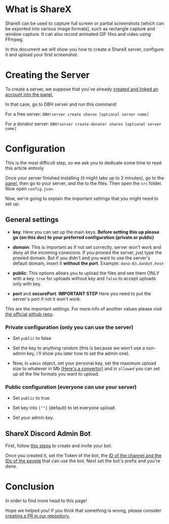 # What is ShareX

ShareX can be used to capture full screen or partial screenshots (which can be exported into various image formats), such as rectangle capture and window capture. It can also record animated GIF files and video using FFmpeg.

In this document we will show you how to create a ShareX server, configure it and upload your first screenshot.

# Creating the Server

To create a server, we suppose that you've already [created and linked an account into the panel.](https://help.dbh.wtf/getting-started)

In that case, go to DBH server and run this command:

For a free server: `DBH!server create sharex [optional server name]`

For a donator server: `DBH!server create-donator sharex [optional server name]`

# Configuration

<Tip>
  This is the most difficult step, so we ask you to dedicate some time to read
  this article entirely
</Tip>

Once your server finished installing (it might take up to 2 minutes), go to the [panel](https://panel.danbot.host), then go to your server, and the to the files. Then open the `src` folder. Now open `config.json`.

Now, we're going to explain the important settings that you might need to set up:

## General settings

- **key**: Here you can set up the main keys. **Before setting this up please go (on this doc) to your preferred configuration (private or public)**

- **domain**: This is important as if not set correctly, server won't work and deny all the incoming conexions. If you proxied the server, just type the proxied domain. But if you didn't and you want to use the server's default domain, insert it **without the port**. Example: `dono-03.danbot.host`

- **public**: This options allows you to upload the files and see them ONLY with a key. `true` for uploads without key and `false` to accept uploads only with key.

- **port** and **securePort**: **IMPORTANT STEP** Here you need to put the server's port if not it won't work.

This are the important settings. For more info of another values please visit [the official github repo](https://github.com/TannerReynolds/ShareX-Upload-Server#configuration).

### Private configuration (only you can use the server)

- Set `public` to false

- Set the key to anything random (this is because we won't use a non-admin key, i'll show you later how to set the admin one).

- Now, in `admin` object, set your personal key, set the maximum upload size to whatever in Mb [(Here's a convertor)](https://www.unitconverters.net/data-storage/mb-to-gb.htm) and in `allowed` you can set up all the file formats you want to upload.

### Public configuration (everyone can use your server)

- Set `public` to true

- Set key into `[""]` (default) to let everyone upload.

- Set your admin key.

## ShareX Discord Admin Bot

First, follow [this steps](https://discordpy.readthedocs.io/en/stable/discord.html) to create and invite your bot.

Once you created it, set the Token of the bot, the [ID of the channel and the IDs of the people](https://support.discord.com/hc/en-us/articles/206346498-Where-can-I-find-my-User-Server-Message-ID-) that can use the bot. Next set the bot's prefix and you're done.

# Conclusion

In order to find more head to this page!

<Redirect href="/advanced/sharex-setup" />

Hope we helped you! If you think that something is wrong, please consider [creating a PR in our repository.](https://github.com/DBH-Docs/Documentation/blob/main/docs/server/sharex.md)

